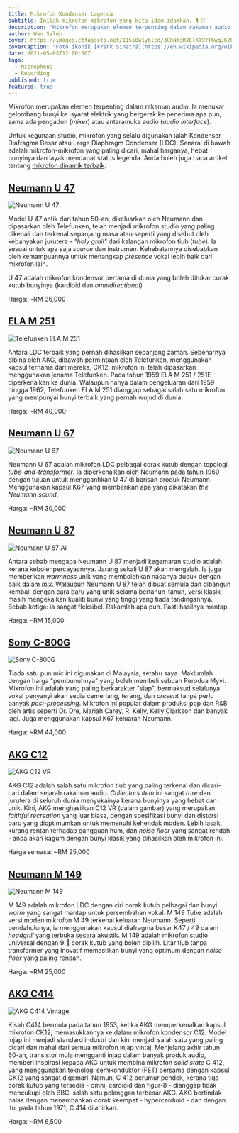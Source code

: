 ```yaml
---
title: Mikrofon Kondenser Lagenda
subtitle: Inilah mikrofon-mikrofon yang kita idam-idamkan. 🎙️ 🥰
description: "Mikrofon merupakan elemen terpenting dalam rakaman audio. Ia menukar gelombang bunyi ke isyarat elektrik yang bergerak ke penerima apa pun, sama ada pengadun (*mixer*) atau antaramuka audio (*audio interface*)."
author: Wan Saleh
cover: https://images.ctfassets.net/115i0w1y6lcd/3ChNY3RVElKT9YT6wqJ62Q/6c51a82d1ee3ca5bdb335c7682ba4c8d/frank-sinatra-u47.jpg
coverCaption: "Foto ikonik [Frank Sinatra](https://en.wikipedia.org/wiki/Frank_Sinatra) merakam vokalnya menggunakan mikrofon klasik Neumann U 47 di [Capitol Records, Los Angeles](https://en.wikipedia.org/wiki/Capitol_Records). Sesi rakamannya dijaga oleh jurutera lagenda, mendiang [Al Schmitt](https://en.wikipedia.org/wiki/Al_Schmitt)."
date: 2021-05-03T12:00:00Z
tags:
  - Microphone
  - Recording
published: true
featured: true
---
```


Mikrofon merupakan elemen terpenting dalam rakaman audio. Ia menukar gelombang bunyi ke isyarat elektrik yang bergerak ke penerima apa pun, sama ada pengadun (*mixer*) atau antaramuka audio (*audio interface*).

Untuk kegunaan studio, mikrofon yang selalu digunakan ialah Kondenser Diafragma Besar atau Large Diaphragm Condenser (LDC). Senarai di bawah adalah mikrofon-mikrofon yang paling dicari, mahal harganya, hebat bunyinya dan layak mendapat status legenda. Anda boleh juga baca artikel tentang [mikrofon dinamik terbaik](/blog/mikrofon-dinamik-lagenda).

## [Neumann U 47](https://vintageking.com/neumann-u47-u48-microphone)

![Neumann U 47](//images.ctfassets.net/115i0w1y6lcd/6Sx5zC4tjaU6lwrD0AGoKd/44ead4a03f5779bfc54b04dc9cb76dd7/neumann_u47.jpg)

Model U 47 antik dari tahun 50-an, dikeluarkan oleh Neumann dan dipasarkan oleh Telefunken, telah menjadi mikrofon studio yang paling dikenali dan terkenal sepanjang masa atau seperti yang disebut oleh kebanyakan jurutera - *"holy grail"* dari kalangan mikrofon tiub (*tube*). Ia sesuai untuk apa saja *source* dan instrumen. Kehebatannya disebabkan oleh kemampuannya untuk menangkap *presence* vokal lebih baik dari mikrofon lain.

U 47 adalah mikrofon kondensor pertama di dunia yang boleh ditukar corak kutub bunyinya (kardioid dan *omnidirectional*)

Harga: ~RM 36,000

## [ELA M 251](https://www.telefunken-elektroakustik.com/microphones/ela-m-251)

![Telefunken ELA M 251](//images.ctfassets.net/115i0w1y6lcd/2gfJSpGJagPiXXhHYiSxr6/660f67648db1ac98f8ddb3a30a6ee449/elam251box.jpg)

Antara LDC terbaik yang pernah dihasilkan sepanjang zaman. Sebenarnya dibina oleh AKG, dibawah permintaan oleh Telefunken, menggunakan kapsul ternama dari mereka, CK12, mikrofon ini telah dipasarkan menggunakan jenama Telefunken. Pada tahun 1959 ELA M 251 / 251E diperkenalkan ke dunia. Walaupun hanya dalam pengeluaran dari 1959 hingga 1962, Telefunken ELA M 251 dianggap sebagai salah satu mikrofon yang mempunyai bunyi terbaik yang pernah wujud di dunia.

Harga: ~RM 40,000

## [Neumann U 67](https://en-de.neumann.com/u-67)

![Neumann U 67](//images.ctfassets.net/115i0w1y6lcd/1cc1BDx4tOasKn5sJSkDRc/ea6e41040ce984dcd06c246f3d70d557/neumann_u67.jpg)

Neumann U 67 adalah mikrofon LDC pelbagai corak kutub dengan topologi *tube-and-transformer*. Ia diperkenalkan oleh Neumann pada tahun 1960 dengan tujuan untuk menggantikan U 47 di barisan produk Neumann. Menggunakan kapsul K67 yang memberikan apa yang dikatakan *the Neumann sound*.

Harga: ~RM 30,000

## [Neumann U 87](https://en-de.neumann.com/u-87-ai)

![Neumann U 87 Ai](//images.ctfassets.net/115i0w1y6lcd/3CL6I4HNjbxydeCF0jLDMg/392204e733b53ef92d8d0fb6a4a5b470/u87-3.jpg)

Antara sebab mengapa Neumann U 87 menjadi kegemaran studio adalah kerana kebolehpercayaannya. Jarang sekali U 87 akan mengalah. Ia juga memberikan *warmness* unik yang membolehkan nadanya duduk dengan baik dalam *mix*. Walaupun Neumann U 87 telah dibuat semula dan dibangun kembali dengan cara baru yang unik selama bertahun-tahun, versi klasik masih mengekalkan kualiti bunyi yang tinggi yang tiada tandingannya. Sebab ketiga: ia sangat fleksibel. Rakamlah apa pun. Pasti hasilnya mantap.

Harga: ~RM 15,000

## [Sony C-800G](https://pro.sony/ue_US/products/studio-microphones/c-800g)

![Sony C-800G](//images.ctfassets.net/115i0w1y6lcd/fp8w2zxMgV852lUdI5v3n/59b86c6ad1d8122fd406aacbc8b206d9/sonyc800g.jpg)

Tiada satu pun mic ini digunakan di Malaysia, setahu saya. Maklumlah dengan harga "pembunuhnya" yang boleh membeli sebuah Perodua Myvi. Mikrofon ini adalah yang paling berkarakter "siap", bermaksud selalunya vokal penyanyi akan sedia cemerlang, terang, dan *present* tanpa perlu banyak *post-processing*. Mikrofon ini popular dalam produksi pop dan R&B oleh artis seperti Dr. Dre, Mariah Carey, R. Kelly, Kelly Clarkson dan banyak lagi. Juga menggunakan kapsul K67 keluaran Neumann.

Harga: ~RM 44,000

## [AKG C12](https://www.akg.com/Microphones/Tube%20Microphones/C12VR.html)

![AKG C12 VR](//images.ctfassets.net/115i0w1y6lcd/7AtJni5PDFFggIPjf0UJUi/5ae958bfca7ce6c03a6ec06c2c43dfd3/akgc12vr.jpg)

AKG C12 adalah salah satu mikrofon tiub yang paling terkenal dan dicari-cari dalam sejarah rakaman audio. *Collectors item* ini sangat *rare* dan jurutera di seluruh dunia menyukainya kerana bunyinya yang hebat dan unik. Kini, AKG menghasilkan C12 VR (dalam gambar) yang merupakan *faithful recreation* yang luar biasa, dengan spesifikasi bunyi dan distorsi baru yang dioptimumkan untuk memenuhi kehendak moden. Lebih lasak, kurang rentan terhadap gangguan hum, dan *noise floor* yang sangat rendah - anda akan kagum dengan bunyi klasik yang dihasilkan oleh mikrofon ini.

Harga semasa: ~RM 25,000

## [Neumann M 149](https://en-de.neumann.com/m-149-tube)

![Neumann M 149](//images.ctfassets.net/115i0w1y6lcd/2BqtFxl3wR58GxIGnLpn9c/f01bc60712f9928a39f04427b8f48ee9/neumann-m149.jpg)

M 149 adalah mikrofon LDC dengan ciri corak kutub pelbagai dan bunyi *warm* yang sangat mantap untuk persembahan vokal. M 149 Tube adalah versi moden mikrofon M 49 terkenal keluaran Neumann. Seperti pendahulunya, ia menggunakan kapsul diafragma besar K47 / 49 dalam *headgrill* yang terbuka secara akustik. M 149 adalah mikrofon studio universal dengan 9 🤯 corak kutub yang boleh dipilih. Litar tiub tanpa transformer yang inovatif memastikan bunyi yang optimum dengan *noise floor* yang paling rendah.

Harga: ~RM 25,000

## [AKG C414](https://www.akg.com/Microphones/Condenser%20Microphones/C414XLS.html)

![AKG C414 Vintage](//images.ctfassets.net/115i0w1y6lcd/5ZUywuzUJSSNkvhdtMzsov/8aa85299213b3abd8088e335ccfad9e6/akg-c414-vintage.jpg)

Kisah C414 bermula pada tahun 1953, ketika AKG memperkenalkan kapsul mikrofon CK12, memasukkannya ke dalam mikrofon kondensor C12. Model injap ini menjadi standard industri dan kini menjadi salah satu yang paling dicari dan mahal dari semua mikrofon injap vintaj. Menjelang akhir tahun 60-an, transistor mula mengganti injap dalam banyak produk audio, memberi inspirasi kepada AKG untuk membina mikrofon *solid state* C 412, yang menggunakan teknologi semikonduktor (FET) bersama dengan kapsul CK12 yang sangat digemari. Namun, C 412 berumur pendek, kerana tiga corak kutub yang tersedia - omni, cardioid dan figur-8 - dianggap tidak mencukupi oleh BBC, salah satu pelanggan terbesar AKG. AKG bertindak balas dengan menambahkan corak keempat - hypercardioid - dan dengan itu, pada tahun 1971, C 414 dilahirkan.

Harga: ~RM 6,500
